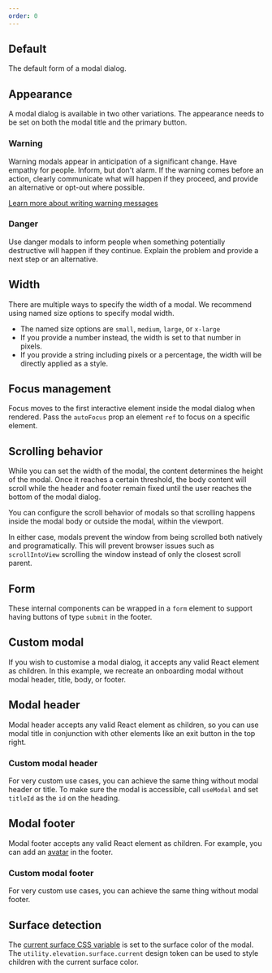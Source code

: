 ```yaml
---
order: 0
---
```



## Default

The default form of a modal dialog.

<Example Component={ModalDefault} packageName="@atlaskit/modal-dialog" />

## Appearance

A modal dialog is available in two other variations.
The appearance needs to be set on both the modal title and the primary button.

### Warning

Warning modals appear in anticipation of a significant change.
Have empathy for people.
Inform,
but don't alarm.
If the warning comes before an action,
clearly communicate what will happen if they proceed,
and provide an alternative or opt-out where possible.

<a href="/content/writing-guidelines/writing-a-warning-message/">
  Learn more about writing warning messages
</a>

<Example Component={ModalWarning} packageName="@atlaskit/modal-dialog" />

### Danger

Use danger modals to inform people when something potentially destructive will happen if they continue.
Explain the problem and provide a next step or an alternative.

<Example Component={ModalDanger} packageName="@atlaskit/modal-dialog" />

## Width

There are multiple ways to specify the width of a modal. We recommend using named size options to specify modal width.

- The named size options are `small`, `medium`, `large`, or `x-large`
- If you provide a number instead, the width is set to that number in pixels.
- If you provide a string including pixels or a percentage, the width will be directly applied as a style.

<Example Component={ModalWidth} packageName="@atlaskit/modal-dialog" />

## Focus management

Focus moves to the first interactive element inside the modal dialog when rendered.
Pass the `autoFocus` prop an element `ref` to focus on a specific element.

<Example
  Component={FocusSpecificElement}
  packageName="@atlaskit/modal-dialog"
/>

## Scrolling behavior

While you can set the width of the modal, the content determines the height of the modal.
Once it reaches a certain threshold,
the body content will scroll while the header and footer remain fixed until the user reaches the bottom of the modal dialog.

You can configure the scroll behavior of modals so that scrolling happens inside the modal body or outside the modal,
within the viewport.

In either case,
modals prevent the window from being scrolled both natively and programatically.
This will prevent browser issues such as `scrollIntoView` scrolling the window instead of only the closest scroll parent.

<Example Component={ModalScroll} packageName="@atlaskit/modal-dialog" />

## Form

These internal components can be wrapped in a `form` element to support
having buttons of type `submit` in the footer.

<Example Component={ModalWrapper} packageName="@atlaskit/modal-dialog" />

## Custom modal

If you wish to customise a modal dialog, it accepts any valid React element
as children. In this example, we recreate an onboarding modal without
modal header, title, body, or footer.

<Example Component={ModalCustom} packageName="@atlaskit/modal-dialog" />

## Modal header

Modal header accepts any valid React element as children, so you can
use modal title in conjunction with other elements like an exit button
in the top right.

<Example Component={ModalHeader} packageName="@atlaskit/modal-dialog" />

### Custom modal header

For very custom use cases, you can achieve the same thing without modal
header or title. To make sure the modal is accessible, call `useModal`
and set `titleId` as the `id` on the heading.

<Example Component={ModalCustomHeader} packageName="@atlaskit/modal-dialog" />

## Modal footer

Modal footer accepts any valid React element as children. For example,
you can add an [avatar](/components/avatar/) in the footer.

<Example Component={ModalFooter} packageName="@atlaskit/modal-dialog" />

### Custom modal footer

For very custom use cases, you can achieve the same thing without modal
footer.

<Example Component={ModalCustomFooter} packageName="@atlaskit/modal-dialog" />

## Surface detection

The [current surface CSS variable](/components/tokens/code#current-surface-color) is set to the surface color of the modal.
The `utility.elevation.surface.current` design token can be used to style children with the current surface color.

<Example Component={ModalCurrentSurface} packageName="@atlaskit/modal-dialog" />
